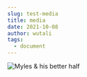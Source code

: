 ```yaml
---
slug: test-media
title: media
date: 2021-10-08
author: wutali
tags:
  - document
---
```

![Myles & his better half](/images/12015163_767180960077279_4588161264538298053_o.jpeg "Myles & his better half")